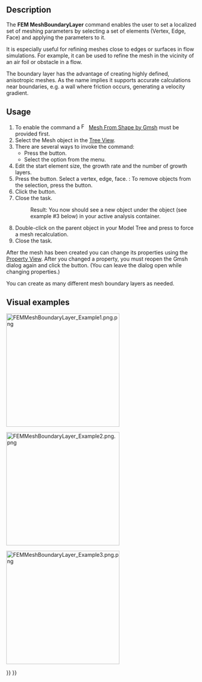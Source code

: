 <languages/>
<translate>

<!--T:4-->
{{Docnav
|[[FEM_MeshGmshFromShape|Mesh From Shape by Gmsh]]
|[[FEM_MeshRegion|Mesh Refinement]]
|[[FEM_Workbench|FEM]]
|IconL=FEM_MeshGmshFromShape.svg
|IconR=FEM_MeshRegion.svg
|IconC=Workbench_FEM.svg
}}

<!--T:1-->
{{GuiCommandContainer|
{{GuiCommand
|Name=FEM MeshBoundaryLayer
|MenuLocation=Mesh → Mesh Boundary Layer
|Workbenches=[[FEM_Workbench|FEM]]
|SeeAlso=[[FEM_tutorial|FEM tutorial]]
}}
{{GuiCommandFemInfo
|Solvers=All
}}
}}

==Description== <!--T:8-->

<!--T:11-->
The '''FEM MeshBoundaryLayer''' command enables the user to set a localized set of meshing parameters by selecting a set of elements (Vertex, Edge, Face) and applying the parameters to it.

<!--T:21-->
It is especially useful for refining meshes close to edges or surfaces in flow simulations. For example, it can be used to refine the mesh in the vicinity of an air foil or obstacle in a flow.

<!--T:12-->
The boundary layer has the advantage of creating highly defined, anisotropic meshes. As the name implies it supports accurate calculations near boundaries, e.g. a wall where friction occurs, generating a velocity gradient.

==Usage== <!--T:9-->

<!--T:13-->
# To enable the command a [[Image:FEM_MeshGmshFromShape.svg|16px]] [[FEM_MeshGmshFromShape|Mesh From Shape by Gmsh]] must be provided first.
# Select the Mesh object in the [[Tree_View|Tree View]].
# There are several ways to invoke the command:
#* Press the {{Button|[[Image:FEM_MeshBoundaryLayer.svg|16px]] [[FEM_MeshBoundaryLayer|Mesh Boundary Layer]]}} button.
#* Select the {{MenuCommand|Mesh → [[Image:FEM_MeshBoundaryLayer.svg|16px]] Mesh Boundary Layer}} option from the menu.
# Edit the start element size, the growth rate and the number of growth layers.
# Press the {{Button|Add}} button. Select a vertex, edge, face. {{Version|1.1}}: To remove objects from the selection, press the {{Button|Remove}} button.
# Click the {{Button|OK}} button.
# Close the task.
#: Result: You now should see a new {{incode|FEMMeshBoundaryLayer}} object under the {{incode|FEMMeshGMSH}} object (see example #3 below) in your active analysis container.
# Double-click on the {{incode|FEMMeshGMSH}} parent object in your Model Tree and press {{Button|Apply}} to force a mesh recalculation.
# Close the task.

<!--T:14-->
After the mesh has been created you can change its properties using the [[Property_View|Property View]]. After you changed a property, you must reopen the Gmsh dialog again and click the {{Button|Apply}} button. (You can leave the dialog open while changing properties.)

<!--T:15-->
You can create as many different mesh boundary layers as needed.

==Visual examples== <!--T:16--> 

<!--T:17-->
[[File:FEMMeshBoundaryLayer Example1.png.png|300px]]
{{Caption|Example 1: The initial coarse FEMMeshGMSH on a 2D case}}


<!--T:18-->
[[File:FEMMeshBoundaryLayer Example2.png.png|300px]]
{{Caption|Example 2: After applying a Mesh boundary layer}}

<!--T:19-->
[[File:FEMMeshBoundaryLayer Example3.png.png|300px]]
{{Caption|Example 3: A simple example of the resulting Model Tree}}


<!--T:5-->
{{Docnav
|[[FEM_MeshGmshFromShape|Mesh From Shape by Gmsh]]
|[[FEM_MeshRegion|Mesh Refinement]]
|[[FEM_Workbench|FEM]]
|IconL=FEM_MeshGmshFromShape.svg
|IconR=FEM_MeshRegion.svg
|IconC=Workbench_FEM.svg
}}

</translate>
{{FEM_Tools_navi{{#translation:}}}}
{{Userdocnavi{{#translation:}}}}